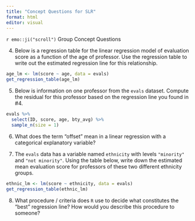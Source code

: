 ```yaml
---
title: "Concept Questions for SLR"
format: html
editor: visual
---
```


`r emo::ji("scroll")` Group Concept Questions

4.  Below is a regression table for the linear regression model of evaluation score as a function of the age of professor. Use the regression table to write out the estimated regression line for this relationship.

```r
age_lm <- lm(score ~ age, data = evals) 
get_regression_table(age_lm)
```

5.  Below is information on one professor from the `evals` dataset. Compute the residual for this professor based on the regression line you found in #4.

```r
evals %>% 
  select(ID, score, age, bty_avg) %>% 
  sample_n(size = 1)
```

6.  What does the term "offset" mean in a linear regression with a categorical explanatory variable?

7.  The `evals` data has a variable named `ethnicity` with levels `"minority"` and `"not minority"`. Using the table below, write down the estimated mean evaluation score for professors of these two different ethnicity groups.

```r
ethnic_lm <- lm(score ~ ethnicity, data = evals)
get_regression_table(ethnic_lm)
```

8.  What procedure / criteria does `R` use to decide what constitutes the "best" regression line? How would you describe this procedure to someone?
